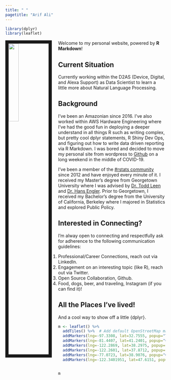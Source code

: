 ```yaml
---
title: " "
pagetitle: "Arif Ali"
---
```


```R
library(dplyr)
library(leaflet)
```

<link rel="stylesheet" href="styles.css" type="text/css">

<img src="images/social_headshot.jpg" style="width:25%; border:10px solid; margin-right: 20px" align="left">

Welcome to my personal website, powered by **R Markdown**! 

## Current Situation
Currently working within the D2AS (Device, Digital, and Alexa Support) as Data Scientist to learn a little more about Natural Language Processing. 

## Background
I've been an Amazonian since 2016. I've also worked within AWS Hardware Engineering where I've had the good fun in deploying a deeper understand in all things R such as writing complex, but pretty cool dplyr statements, R Shiny Dev Ops, and figuring out how to write data driven reporting via R Markdown. I was bored and decided to move my personal site from wordpress to [Github](https://github.com/arifyali/arifyali.github.io) on a long weekend in the middle of COVID-19. 

I've been a member of the [#rstats community](https://twitter.com/hashtag/rstats) since 2012 and have enjoyed every minute of it. I received my Master's degree from Georgetown University where I was advised by [Dr. Todd Leen](https://nsf.gov/staff/staff_bio.jsp?lan=tleen&org=HRD&from_org=HRD) and [Dr. Hans Engler](https://gufaculty360.georgetown.edu/s/contact/00336000014RhGiAAK/hans-engler).
Prior to Georgetown, I received my Bachelor's degree from the University of California, Berkeley where I majored in Statistics and explored Public Policy.

## Interested in Connecting?
I'm alway open to connecting and respectfully ask for adherence to the following communication guidelines:

1. Professional/Career Connections, reach out via LinkedIn.
1. Engagement on an interesting topic (like R), reach out via Twitter.
1. Open Source Collaboration, Github.
1. Food, dogs, beer, and traveling, Instagram (if you can find it)!

## All the Places I've lived!
And a cool way to show off a little {dplyr}.
```R


m <- leaflet() %>%
  addTiles() %>%  # Add default OpenStreetMap map tiles
  addMarkers(lng=-97.3308, lat=32.7555, popup="The Birthplace of Me") %>%
  addMarkers(lng=-81.4407, lat=41.2401, popup="Childhood") %>%
  addMarkers(lng=-122.2869, lat=38.2975, popup="High School")  %>%
  addMarkers(lng=-122.2601, lat=37.8712, popup="College")  %>%
  addMarkers(lng=-77.0723, lat=38.9076, popup="Grad School") %>%
  addMarkers(lng=-122.3401951, lat=47.6151, popup="Data Science Life")


m
```





